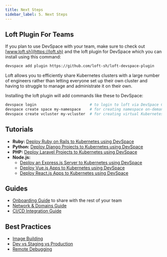 ```yaml
---
title: Next Steps
sidebar_label: 5. Next Steps
---
```


## Loft Plugin For Teams
If you plan to use DevSpace with your team, make sure to check out [www.loft.sh](https://loft.sh) and the loft plugin for DevSpace which you can install using this command:
```bash
devspace add plugin https://github.com/loft-sh/loft-devspace-plugin
```

Loft allows you to efficiently share Kubernetes clusters with a large number of engineers rather than letting everyone set up their own cluster and having to struggle to manage and administrate it on their own.

Installing the loft plugin will add commands like these to DevSpace:
```bash
devspace login                        # to login to loft via DevSpace CLI
devspace create space my-namespace    # for creating namespace on-demand via loft
devspace create vcluster my-vcluster  # for creating virtual Kubernetes clusters via loft
```

## Tutorials
- **Ruby:** [Deploy Ruby on Rails to Kubernetes using DevSpace](https://devspace.cloud/blog/2019/10/21/deploy-ruby-on-rails-to-kubernetes)
- **Python:** [Deploy Django Projects to Kubernetes using DevSpace](https://devspace.cloud/blog/2019/10/18/deploy-django-to-kubernetes)
- **PHP:** [Deploy Laravel Projects to Kubernetes using DevSpace](https://devspace.cloud/blog/2019/10/16/deploy-laravel-to-kubernetes)
- **Node.js:**
  - [Deploy an Express.js Server to Kubernetes using DevSpace](https://devspace.cloud/blog/2019/10/15/deploy-express.js-server-to-kubernetes)
  - [Deploy Vue.js Apps to Kubernetes using DevSpace](https://devspace.cloud/blog/2019/09/30/deploy-vue-js-to-kubernetes)
  - [Deploy React.js Apps to Kubernetes using DevSpace](https://devspace.cloud/blog/2019/03/07/deploy-react-js-to-kubernetes)

## Guides
- [Onboarding Guide](../guides/basics.mdx) to share with the rest of your team
- [Network & Domains Guide](../guides/networking-domains.mdx)
- [CI/CD Integration Guide](../guides/ci-cd-integration.mdx)

## Best Practices
- [Image Building](../guides/image-building.mdx)
- [Dev vs Staging vs Production](../guides/dev-staging-production.mdx)
- [Remote Debugging](../guides/remote-debugging.mdx)
